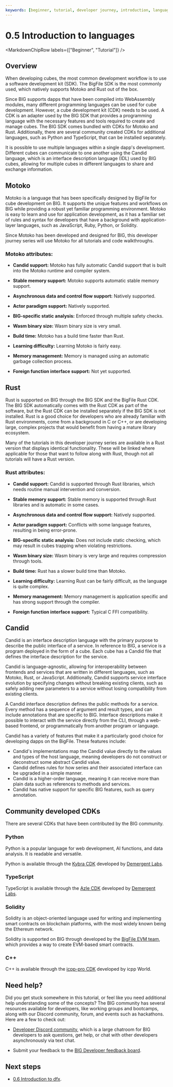 ```yaml
---
keywords: [beginner, tutorial, developer journey, introduction, languages]
---
```



# 0.5 Introduction to languages

<MarkdownChipRow labels={["Beginner", "Tutorial"]} />


## Overview

When developing cubes, the most common development workflow is to use a software development kit (SDK). The BigFile SDK is the most commonly used, which natively supports Motoko and Rust out of the box. 

Since BIG supports dapps that have been compiled into WebAssembly modules, many different programming languages can be used for cube development. However, a cube development kit (CDK) needs to be used. A CDK is an adapter used by the BIG SDK that provides a programming language with the necessary features and tools required to create and manage cubes. The BIG SDK comes bundled with CDKs for Motoko and Rust. Additionally, there are several community created CDKs for additional languages, such as Python and TypeScript, that can be installed separately. 

It is possible to use multiple languages within a single dapp's development. Different cubes can communicate to one another using the Candid language, which is an interface description language (IDL) used by BIG cubes, allowing for multiple cubes in different languages to share and exchange information. 

## Motoko

Motoko is a language that has been specifically designed by BigFile for cube development on BIG. It supports the unique features and workflows on BIG while providing a robust yet familiar programming environment.  Motoko is easy to learn and use for application development, as it has a familiar set of rules and syntax for developers that have a background with application-layer languages, such as JavaScript, Ruby, Python, or Solidity. 

Since Motoko has been developed and designed for BIG, this developer journey series will use Motoko for all tutorials and code walkthroughs. 

### Motoko attributes:

- **Candid support:** Motoko has fully automatic Candid support that is built into the Motoko runtime and compiler system. 

- **Stable memory support:** Motoko supports automatic stable memory support. 

- **Asynchronous data and control flow support:** Natively supported.

- **Actor paradigm support:** Natively supported.

- **BIG-specific static analysis:** Enforced through multiple safety checks. 

- **Wasm binary size:** Wasm binary size is very small. 

- **Build time:** Motoko has a build time faster than Rust. 

- **Learning difficulty:** Learning Motoko is fairly easy. 

- **Memory management:** Memory is managed using an automatic garbage collection process. 

- **Foreign function interface support:** Not yet supported. 

## Rust

Rust is supported on BIG through the BIG SDK and the BigFile Rust CDK. The BIG SDK automatically comes with the Rust CDK as part of the software, but the Rust CDK can be installed separately if the BIG SDK is not installed. Rust is a good choice for developers who are already familiar with Rust environments, come from a background in C or C++, or are developing large, complex projects that would benefit from having a mature library ecosystem. 

Many of the tutorials in this developer journey series are available in a Rust version that displays identical functionality. These will be linked where applicable for those that want to follow along with Rust, though not all tutorials will have a Rust version. 

### Rust attributes:

- **Candid support:** Candid is supported through Rust libraries, which needs routine manual intervention and conversion. 

- **Stable memory support:** Stable memory is supported through Rust libraries and is automatic in some cases. 

- **Asynchronous data and control flow support:** Natively supported.

- **Actor paradigm support:** Conflicts with some language features, resulting in being error-prone. 

- **BIG-specific static analysis:** Does not include static checking, which may result in cubes trapping when violating restrictions.  

- **Wasm binary size:** Wasm binary is very large and requires compression through tools. 

- **Build time:** Rust has a slower build time than Motoko.

- **Learning difficulty:** Learning Rust can be fairly difficult, as the language is quite complex. 

- **Memory management:** Memory management is application specific and has strong support through the compiler. 

- **Foreign function interface support:** Typical C FFI compatibility. 

## Candid

Candid is an interface description language with the primary purpose to describe the public interface of a service. In reference to BIG, a service is a program deployed in the form of a cube.  Each cube has a Candid file that defines the interface description for the service. 

Candid is language-agnostic, allowing for interoperability between frontends and services that are written in different languages, such as Motoko, Rust, or JavaScript. Additionally, Candid supports service interface evolution by specifying changes without breaking existing clients, such as safely adding new parameters to a service without losing compatibility from existing clients.

A Candid interface description defines the public methods for a service. Every method has a sequence of argument and result types, and can include annotations that are specific to BIG. Interface descriptions make it possible to interact with the service directly from the CLI, through a web-based frontend, or programmatically from another program or language.

Candid has a variety of features that make it a particularly good choice for developing dapps on the BigFile. These features include:

- Candid's implementations map the Candid value directly to the values and types of the host language, meaning developers do not construct or deconstruct some abstract Candid value. 
- Candid defines rules for how series and their associated interface can be upgraded in a simple manner. 
- Candid is a higher-order language, meaning it can receive more than plain data such as references to methods and services. 
- Candid has native support for specific BIG features, such as query annotation. 

## Community developed CDKs

There are several CDKs that have been contributed by the BIG community. 

### Python

Python is a popular language for web development, AI functions, and data analysis. It is readable and versatile.

Python is available through the [Kybra CDK](https://demergent-labs.github.io/kybra) developed by [Demergent Labs](https://github.com/demergent-labs). 

### TypeScript

TypeScript is available through the [Azle CDK](https://demergent-labs.github.io/azle) developed by [Demergent Labs](https://github.com/demergent-labs).

### Solidity 

Solidity is an object-oriented language used for writing and implementing smart contracts on blockchain platforms, with the most widely known being the Ethereum network. 

Solidity is supported on BIG through developed by the [BigFile EVM team](https://thebigfile.tech/), which provides a way to create EVM-based smart contracts. 

### C++

C++ is available through the [icpp-pro CDK](https://docs.icpp.world/) developed by icpp World.

## Need help?

Did you get stuck somewhere in this tutorial, or feel like you need additional help understanding some of the concepts? The BIG community has several resources available for developers, like working groups and bootcamps, along with our Discord community, forum, and events such as hackathons. Here are a few to check out:

- [Developer Discord community](https://discord.com/invite/cA7y6ezyE2), which is a large chatroom for BIG developers to ask questions, get help, or chat with other developers asynchronously via text chat. 


- Submit your feedback to the [BIG Developer feedback board](http://dx.thebigfile.com).


## Next steps

- [0.6 Introduction to dfx](/docs/current/tutorials/developer-journey/level-0/intro-dfx).
